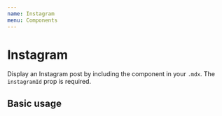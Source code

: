 ```yaml
---
name: Instagram
menu: Components
---
```



# Instagram

Display an Instagram post by including the component in your `.mdx`. The `instagramId` prop is required.

<Props name="Instagram" of={Instagram} />

## Basic usage

<Playground>
  <Instagram instagramId="B7ISOoHne6s" />
</Playground>
